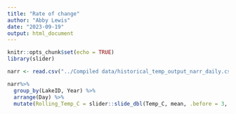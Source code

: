 ```yaml
---
title: "Rate of change"
author: "Abby Lewis"
date: "2023-09-19"
output: html_document
---
```


```r
knitr::opts_chunk$set(echo = TRUE)
library(slider)
```

```r
narr <- read.csv("../Compiled data/historical_temp_output_narr_daily.csv")

narr%>%
  group_by(LakeID, Year) %>%
  arrange(Day) %>%
  mutate(Rolling_Temp_C = slider::slide_dbl(Temp_C, mean, .before = 3, .after = 3))
```

